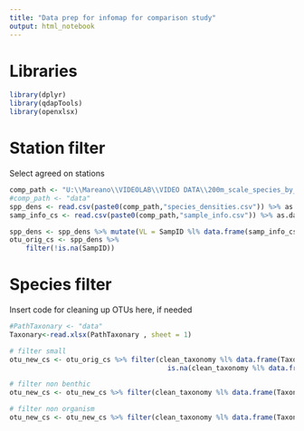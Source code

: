 ```yaml
---
title: "Data prep for infomap for comparison study"
output: html_notebook
---
```

# Libraries
```r
library(dplyr)
library(qdapTools)
library(openxlsx)
```

# Station filter
Select agreed on stations
```r
comp_path <- "U:\\Mareano\\VIDEOLAB\\VIDEO DATA\\200m_scale_species_by_sample\\Data_Delivery_2024\\"
#comp_path <- "data"
spp_dens <- read.csv(paste0(comp_path,"species_densities.csv")) %>% as.data.frame
samp_info_cs <- read.csv(paste0(comp_path,"sample_info.csv")) %>% as.data.frame

spp_dens <- spp_dens %>% mutate(VL = SampID %l% data.frame(samp_info_cs$SampID2, samp_info_cs$VL))
otu_orig_cs <- spp_dens %>% 
    filter(!is.na(SampID))
```

# Species filter
Insert code for cleaning up OTUs here, if needed
```r
#PathTaxonary <- "data"
Taxonary<-read.xlsx(PathTaxonary , sheet = 1)

# filter small
otu_new_cs <- otu_orig_cs %>% filter(clean_taxonomy %l% data.frame(Taxonary$Reference_List, Taxonary$basal_area_cm2)>4|
                                       is.na(clean_taxonomy %l% data.frame(Taxonary$Reference_List, Taxonary$basal_area_cm2)))

# filter non benthic
otu_new_cs <- otu_new_cs %>% filter(clean_taxonomy %l% data.frame(Taxonary$Reference_List, Taxonary$Ecosystem_section=="Benthic"))

# filter non organism
otu_new_cs <- otu_new_cs %>% filter(clean_taxonomy %l% data.frame(Taxonary$Reference_List, Taxonary$Object_type=="Organism"))

```

